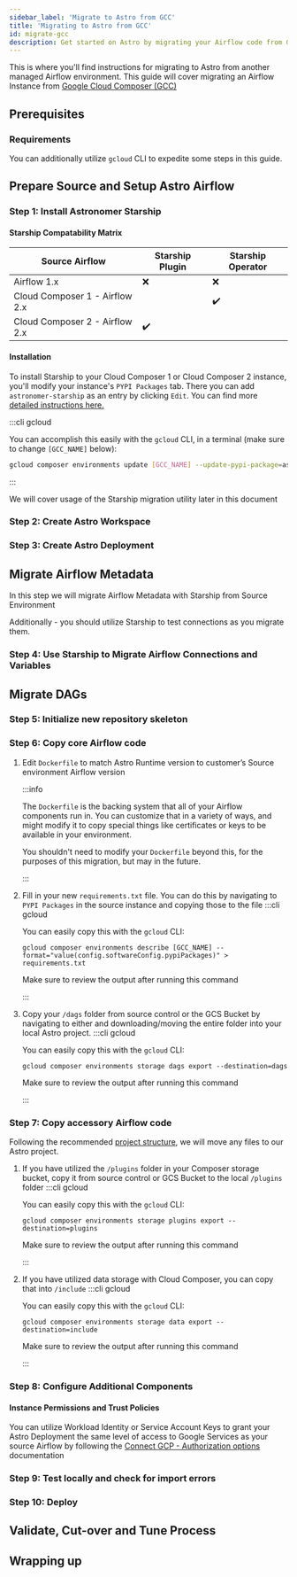 ```yaml
---
sidebar_label: 'Migrate to Astro from GCC'
title: 'Migrating to Astro from GCC'
id: migrate-gcc
description: Get started on Astro by migrating your Airflow code from Google Cloud Composer (GCC).
---
```




This is where you'll find instructions for migrating to Astro from another managed Airflow environment. This guide will
cover migrating an Airflow Instance from [Google Cloud Composer (GCC)](https://cloud.google.com/composer/docs/concepts/overview)

<Intro />

## Prerequisites

<Prerequisites />

### Requirements

<Requirements />

You can additionally utilize `gcloud` CLI to expedite some steps in this guide.


## Prepare Source and Setup Astro Airflow

### Step 1: Install Astronomer Starship
<Starship />

#### Starship Compatability Matrix

| Source Airflow                 | Starship Plugin | Starship Operator |
|--------------------------------|-----------------|-------------------|
| Airflow 1.x                    | ❌               | ❌                 |
| Cloud Composer 1 - Airflow 2.x |                 | ✔️️               |
| Cloud Composer 2 - Airflow 2.x | ✔️️             |                   |

#### Installation

To install Starship to your Cloud Composer 1 or Cloud Composer 2 instance, you'll modify your instance's `PYPI Packages` tab.
There you can add `astronomer-starship` as an entry by clicking `Edit`.
You can find more [detailed instructions here.](https://cloud.google.com/composer/docs/composer-2/install-python-dependencies)

:::cli gcloud

You can accomplish this easily with the `gcloud` CLI, in a terminal (make sure to change `[GCC_NAME]` below):
```sh
gcloud composer environments update [GCC_NAME] --update-pypi-package=astronomer-starship
```

:::

We will cover usage of the Starship migration utility later in this document

### Step 2: Create Astro Workspace

<Workspaces />

### Step 3: Create Astro Deployment

<Deployments />

## Migrate Airflow Metadata
In this step we will migrate Airflow Metadata with Starship from Source Environment

Additionally - you should utilize Starship to test connections as you migrate them.

### Step 4: Use Starship to Migrate Airflow Connections and Variables
<Usage />

## Migrate DAGs
### Step 5: Initialize new repository skeleton
<DAGs />

### Step 6: Copy core Airflow code
1. Edit `Dockerfile` to match Astro Runtime version to customer’s Source environment Airflow version
    <RuntimeVersionInfo />

    :::info

    The `Dockerfile` is the backing system that all of your Airflow components run in.
    You can customize that in a variety of ways, and might
    modify it to copy special things like certificates or keys to be available in your environment.

    You shouldn't need to modify your `Dockerfile` beyond this, for the purposes of this migration, but may in the future.

    :::

2. Fill in your new `requirements.txt` file. You can do this by navigating to `PYPI Packages` in the source instance and copying those to the file
    :::cli gcloud

    You can easily copy this with the `gcloud` CLI:
    ```shell
    gcloud composer environments describe [GCC_NAME] --format="value(config.softwareConfig.pypiPackages)" > requirements.txt
    ```
    Make sure to review the output after running this command

    :::

3. Copy your `/dags` folder from source control or the GCS Bucket by navigating to either and downloading/moving the entire folder into your local Astro project.
    :::cli gcloud

    You can easily copy this with the `gcloud` CLI:
    ```
    gcloud composer environments storage dags export --destination=dags
    ```
    Make sure to review the output after running this command

    :::

### Step 7: Copy accessory Airflow code
Following the recommended [project structure](https://docs.astronomer.io/learn/managing-airflow-code#project-structure), we will move any files to our Astro project.

1. If you have utilized the `/plugins` folder in your Composer storage bucket, copy it from source control or GCS Bucket to the local `/plugins` folder
    :::cli gcloud

    You can easily copy this with the `gcloud` CLI:
    ```
    gcloud composer environments storage plugins export --destination=plugins
    ```
    Make sure to review the output after running this command

    :::
2. If you have utilized data storage with Cloud Composer, you can copy that into `/include`
    :::cli gcloud

    You can easily copy this with the `gcloud` CLI:
    ```
    gcloud composer environments storage data export --destination=include
    ```
    Make sure to review the output after running this command

    :::

### Step 8: Configure Additional Components
<Additional />

#### Instance Permissions and Trust Policies
You can utilize Workload Identity or Service Account Keys to grant your Astro Deployment the same level of access to Google Services as your source Airflow
by following the [Connect GCP - Authorization options](connect-gcp.md#authentication-options) documentation

### Step 9: Test locally and check for import errors
<TestLocally />

### Step 10: Deploy
<Deploy />

## Validate, Cut-over and Tune Process
<FinalStep />

## Wrapping up
<WrapUp />